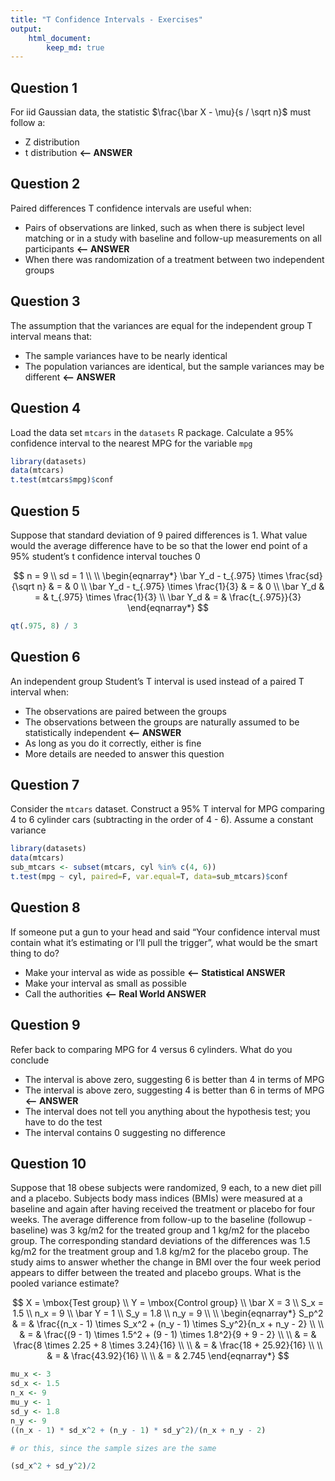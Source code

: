 ```yaml
---
title: "T Confidence Intervals - Exercises"
output:
    html_document:
        keep_md: true
---
```


## Question 1

For iid Gaussian data, the statistic $\frac{\bar X - \mu}{s / \sqrt n}$ must follow a:

- Z distribution
- t distribution **<-- ANSWER**

## Question 2

Paired differences T confidence intervals are useful when:

- Pairs of observations are linked, such as when there is subject level matching or in a study with baseline and follow-up measurements on all participants **<-- ANSWER**
- When there was randomization of a treatment between two independent groups

## Question 3

The assumption that the variances are equal for the independent group T interval means that:

- The sample variances have to be nearly identical
- The population variances are identical, but the sample variances may be different **<-- ANSWER**

## Question 4

Load the data set `mtcars` in the `datasets` R package. Calculate a 95% confidence interval to the nearest MPG for the variable `mpg`

```r
library(datasets)
data(mtcars)
t.test(mtcars$mpg)$conf
```

## Question 5

Suppose that standard deviation of 9 paired differences is 1. What value would the average difference have to be so that the lower end point of a 95% student's t confidence interval touches 0

$$
n = 9 \\
sd = 1 \\ \\
\begin{eqnarray*}
\bar Y_d - t_{.975} \times \frac{sd}{\sqrt n} & = & 0 \\
\bar Y_d - t_{.975} \times \frac{1}{3} & = & 0 \\
\bar Y_d & = & t_{.975} \times \frac{1}{3} \\
\bar Y_d & = & \frac{t_{.975}}{3}
\end{eqnarray*}
$$

```r
qt(.975, 8) / 3
```

## Question 6

An independent group Student's T interval is used instead of a paired T interval when:

- The observations are paired between the groups
- The observations between the groups are naturally assumed to be statistically independent **<-- ANSWER**
- As long as you do it correctly, either is fine
- More details are needed to answer this question

## Question 7

Consider the `mtcars` dataset. Construct a 95% T interval for MPG comparing 4 to 6 cylinder cars (subtracting in the order of 4 - 6). Assume a constant variance

```r
library(datasets)
data(mtcars)
sub_mtcars <- subset(mtcars, cyl %in% c(4, 6))
t.test(mpg ~ cyl, paired=F, var.equal=T, data=sub_mtcars)$conf
```

## Question 8

If someone put a gun to your head and said "Your confidence interval must contain what it's estimating or I'll pull the trigger", what would be the smart thing to do?

- Make your interval as wide as possible **<-- Statistical ANSWER**
- Make your interval as small as possible
- Call the authorities **<-- Real World ANSWER**

## Question 9

Refer back to comparing MPG for 4 versus 6 cylinders. What do you conclude

- The interval is above zero, suggesting 6 is better than 4 in terms of MPG
- The interval is above zero, suggesting 4 is better than 6 in terms of MPG **<-- ANSWER**
- The interval does not tell you anything about the hypothesis test; you have to do the test
- The interval contains 0 suggesting no difference

## Question 10

Suppose that 18 obese subjects were randomized, 9 each, to a new diet pill and a placebo. Subjects body mass indices (BMIs) were measured at a baseline and again after having received the treatment or placebo for four weeks. The average difference from follow-up to the baseline (followup - baseline) was 3 kg/m2 for the treated group and 1 kg/m2 for the placebo group. The corresponding standard deviations of the differences was 1.5 kg/m2 for the treatment group and 1.8 kg/m2 for the placebo group. The study aims to answer whether the change in BMI over the four week period appears to differ between the treated and placebo groups. What is the pooled variance estimate?

$$
X = \mbox{Test group} \\
Y = \mbox{Control group} \\
\bar X = 3 \\
S_x = 1.5 \\
n_x = 9 \\
\bar Y = 1 \\
S_y = 1.8 \\
n_y = 9 \\ \\
\begin{eqnarray*}
S_p^2
& = & \frac{(n_x - 1) \times S_x^2 + (n_y - 1) \times S_y^2}{n_x + n_y - 2} \\ \\
& = & \frac{(9 - 1) \times 1.5^2 + (9 - 1) \times 1.8^2}{9 + 9 - 2} \\ \\
& = & \frac{8 \times 2.25 + 8 \times 3.24}{16} \\ \\
& = & \frac{18 + 25.92}{16} \\ \\
& = & \frac{43.92}{16} \\ \\
& = & 2.745
\end{eqnarray*}
$$

```r
mu_x <- 3
sd_x <- 1.5
n_x <- 9
mu_y <- 1
sd_y <- 1.8
n_y <- 9
((n_x - 1) * sd_x^2 + (n_y - 1) * sd_y^2)/(n_x + n_y - 2)

# or this, since the sample sizes are the same

(sd_x^2 + sd_y^2)/2
```